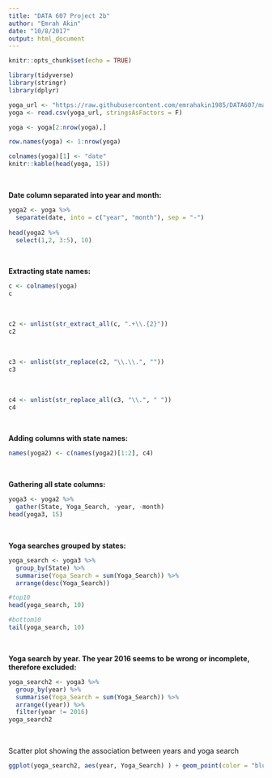 ```yaml
---
title: "DATA 607 Project 2b"
author: "Emrah Akin"
date: "10/8/2017"
output: html_document
---
```


```r
knitr::opts_chunk$set(echo = TRUE)
```


```r
library(tidyverse)
library(stringr)
library(dplyr)
```


```r
yoga_url <- "https://raw.githubusercontent.com/emrahakin1985/DATA607/master/datasets/yoga.csv"
yoga <- read.csv(yoga_url, stringsAsFactors = F)

yoga <- yoga[2:nrow(yoga),]

row.names(yoga) <- 1:nrow(yoga)

colnames(yoga)[1] <- "date"
knitr::kable(head(yoga, 15))
```

<br>

**Date column separated into year and month:**
```r
yoga2 <- yoga %>% 
  separate(date, into = c("year", "month"), sep = "-")
  
head(yoga2 %>% 
  select(1,2, 3:5), 10)

```

<br>

**Extracting state names:**
```r
c <- colnames(yoga)
c

```

<br>

```r
c2 <- unlist(str_extract_all(c, ".+\\.{2}"))
c2
```

<br>

```r
c3 <- unlist(str_replace(c2, "\\.\\.", ""))
c3
```

<br>

```r
c4 <- unlist(str_replace_all(c3, "\\.", " "))
c4
```

<br>

**Adding columns with state names:**
```r
names(yoga2) <- c(names(yoga2)[1:2], c4)
```

<br>

**Gathering all state columns:**
```r
yoga3 <- yoga2 %>% 
  gather(State, Yoga_Search, -year, -month)
head(yoga3, 15)

```

<br>

**Yoga searches grouped by states:**
```r
yoga_search <- yoga3 %>% 
  group_by(State) %>% 
  summarise(Yoga_Search = sum(Yoga_Search)) %>% 
  arrange(desc(Yoga_Search))

#top10
head(yoga_search, 10)

#bottom10
tail(yoga_search, 10)

```

<br>

**Yoga search by year. The year 2016 seems to be wrong or incomplete, therefore excluded:**
```r
yoga_search2 <- yoga3 %>% 
  group_by(year) %>% 
  summarise(Yoga_Search = sum(Yoga_Search)) %>% 
  arrange((year)) %>% 
  filter(year != 2016)
yoga_search2


```

<br>

Scatter plot showing the association between years and yoga search
```r
ggplot(yoga_search2, aes(year, Yoga_Search) ) + geom_point(color = "blue")
```
